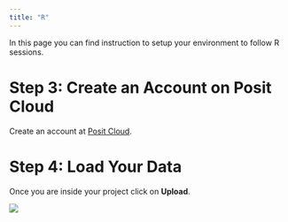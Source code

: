 ```yaml
---
title: "R"
---
```


In this page you can find instruction to setup your environment to follow R sessions.

# Step 3: Create an Account on Posit Cloud

Create an account at [Posit Cloud](https://posit.cloud/).

# Step 4: Load Your Data

Once you are inside your project click on __Upload__.

![](images/R/posit-upload.png)